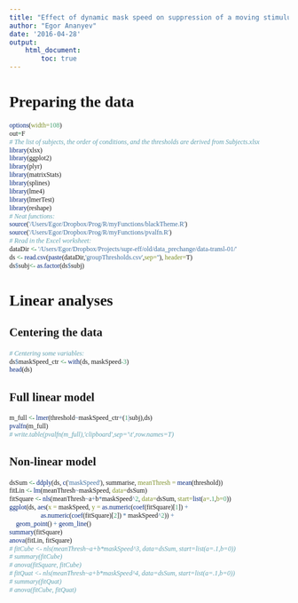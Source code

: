 ```yaml
---
title: "Effect of dynamic mask speed on suppression of a moving stimulus: Two target speeds"
author: "Egor Ananyev"
date: '2016-04-28'
output:
    html_document:
        toc: true
---
```


<style type="text/css">
body, td{
  font-family: Cambria;
}
code.r{
  font-family: Inconsolata;
}
</style>

# Preparing the data

```r
options(width=108)
out=F
# The list of subjects, the order of conditions, and the thresholds are derived from Subjects.xlsx
library(xlsx)
library(ggplot2)
library(plyr)
library(matrixStats)
library(splines)
library(lme4)
library(lmerTest)
library(reshape)
# Neat functions:
source('/Users/Egor/Dropbox/Prog/R/myFunctions/blackTheme.R')
source('/Users/Egor/Dropbox/Prog/R/myFunctions/pvalfn.R')
# Read in the Excel worksheet:
dataDir <- '/Users/Egor/Dropbox/Projects/supr-eff/old/data_prechange/data-transl-01/'
ds <- read.csv(paste(dataDir,'groupThresholds.csv',sep=''), header=T)
ds$subj<- as.factor(ds$subj)
```

# Linear analyses

## Centering the data
```r
# Centering some variables:
ds$maskSpeed_ctr <- with(ds, maskSpeed-3)
head(ds)
```

## Full linear model
```r
m_full <- lmer(threshold~maskSpeed_ctr+(1|subj),ds)
pvalfn(m_full)
# write.table(pvalfn(m_full),'clipboard',sep='\t',row.names=T)
```

## Non-linear model
```r
dsSum <- ddply(ds, c('maskSpeed'), summarise, meanThresh = mean(threshold))
fitLin <- lm(meanThresh~maskSpeed, data=dsSum)
fitSquare <- nls(meanThresh~a+b*maskSpeed^2, data=dsSum, start=list(a=.1,b=0))
ggplot(ds, aes(x = maskSpeed, y = as.numeric(coef(fitSquare)[1]) + 
                   as.numeric(coef(fitSquare)[2]) * maskSpeed^2)) + 
    geom_point() + geom_line()
summary(fitSquare)
anova(fitLin, fitSquare)
# fitCube <- nls(meanThresh~a+b*maskSpeed^3, data=dsSum, start=list(a=.1,b=0))
# summary(fitCube)
# anova(fitSquare, fitCube)
# fitQuat <- nls(meanThresh~a+b*maskSpeed^4, data=dsSum, start=list(a=.1,b=0))
# summary(fitQuat)
# anova(fitCube, fitQuat)
```